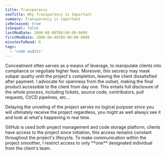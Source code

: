 ```yaml
---
title: Transparency
seoTitle: Why Transparency Is Important
summary: Transparency is important
isReleased: true
isSequel: false
lastModDate: 2000-00-00T00:00:00-0000
firstModDate: 2000-00-00T00:00:00-0000
minutesToRead: 0
tags:
  - 'code audits'
---
```

<C>
Concealment often serves as a means of leverage, to manipulate clients into compliance or negotiate higher fees. Moreover, this secrecy may mask subpar <L href="/blog/software-quality">quality</L> until the project's completion, leaving the client dissatisfied after <L href="/services/billing">payment.</L>
</C>

<C>
I advocate for openness from the outset, making the final product accessible to the client from day one. This entails full disclosure of the whole <L href="/services/full-software-solution">process</L>, including <L href="/services/glossary#tickets">tickets</L>, source code, <L href="/services/glossary#team">contributors,</L> pull requests, CI/CD pipelines, etc... 
</C>

<C>

Delaying the unveiling of the project serves no logical purpose since you will ultimately receive the project regardless, you might as well always see it and look at what's happening in real time.
</C>


<C>
GitHub is used both project management and code storage platform, clients have access to the project since initiation, this access remains constant throughout the project's lifecycle.
</C>

<C>
To make <L href="/services/communication">communication</L> within the project smoother, I restrict access to only **one** designated individual from the client's team. 
</C>




